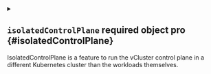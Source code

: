 
<details className="config-field" data-expandable="true">
<summary>

## `isolatedControlPlane` <span className="config-field-required" data-required="false">required</span> <span className="config-field-type">object</span> <span className="config-field-default"></span> <span className="config-field-enum"></span> <span data-pro="false" className="config-field-pro">pro</span> {#isolatedControlPlane}

IsolatedControlPlane is a feature to run the vCluster control plane in a different Kubernetes cluster than the workloads themselves.

</summary>




<details className="config-field" data-expandable="false" open>
<summary>

### `enabled` <span className="config-field-required" data-required="false">required</span> <span className="config-field-type">boolean</span> <span className="config-field-default"></span> <span className="config-field-enum"></span> <span data-pro="false" className="config-field-pro">pro</span> {#isolatedControlPlane-enabled}

Enabled specifies if the isolated control plane feature should be enabled.

</summary>



</details>



<details className="config-field" data-expandable="false" open>
<summary>

### `headless` <span className="config-field-required" data-required="false">required</span> <span className="config-field-type">boolean</span> <span className="config-field-default">false</span> <span className="config-field-enum"></span> <span data-pro="false" className="config-field-pro">pro</span> {#isolatedControlPlane-headless}

Headless states that Helm should deploy the vCluster in headless mode for the isolated control plane.

</summary>



</details>



<details className="config-field" data-expandable="false" open>
<summary>

### `kubeConfig` <span className="config-field-required" data-required="false">required</span> <span className="config-field-type">string</span> <span className="config-field-default"></span> <span className="config-field-enum"></span> <span data-pro="false" className="config-field-pro">pro</span> {#isolatedControlPlane-kubeConfig}

KubeConfig is the path where to find the remote workload cluster kubeconfig.

</summary>



</details>



<details className="config-field" data-expandable="false" open>
<summary>

### `namespace` <span className="config-field-required" data-required="false">required</span> <span className="config-field-type">string</span> <span className="config-field-default"></span> <span className="config-field-enum"></span> <span data-pro="false" className="config-field-pro">pro</span> {#isolatedControlPlane-namespace}

Namespace is the namespace where to sync the workloads into.

</summary>



</details>



<details className="config-field" data-expandable="false" open>
<summary>

### `service` <span className="config-field-required" data-required="false">required</span> <span className="config-field-type">string</span> <span className="config-field-default"></span> <span className="config-field-enum"></span> <span data-pro="false" className="config-field-pro">pro</span> {#isolatedControlPlane-service}

Service is the vCluster service in the remote cluster.

</summary>



</details>


</details>
